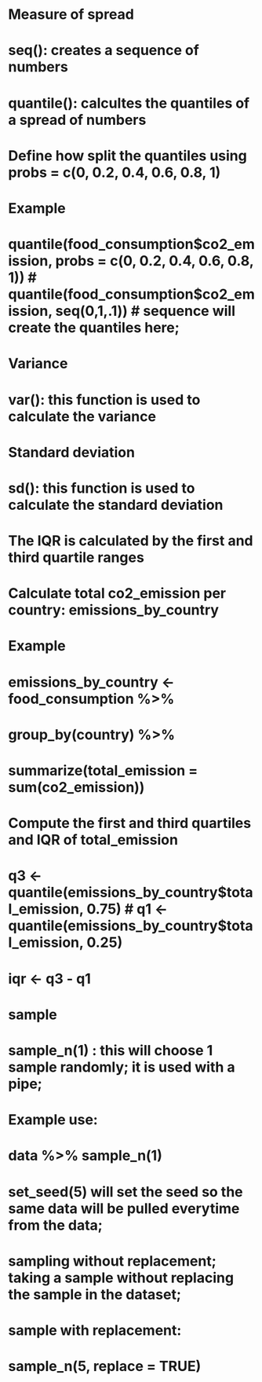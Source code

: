 # Measure of spread
# seq(): creates a sequence of numbers 

# quantile(): calcultes the quantiles of a spread of numbers
# Define how split the quantiles using probs = c(0, 0.2, 0.4, 0.6, 0.8, 1)
# Example
# quantile(food_consumption$co2_emission, probs = c(0, 0.2, 0.4, 0.6, 0.8, 1))
# quantile(food_consumption$co2_emission, seq(0,1,.1)) # sequence will create the quantiles here;

# Variance
# var(): this function is used to calculate the variance

# Standard deviation
# sd(): this function is used to calculate the standard deviation 

# The IQR is calculated by the first and third quartile ranges
# Calculate total co2_emission per country: emissions_by_country

# Example
# emissions_by_country <- food_consumption %>%
#  group_by(country) %>%
#  summarize(total_emission = sum(co2_emission))

# Compute the first and third quartiles and IQR of total_emission
# q3 <- quantile(emissions_by_country$total_emission, 0.75)
# q1 <- quantile(emissions_by_country$total_emission, 0.25)
# iqr <- q3 - q1

# sample
# sample_n(1) : this will choose 1 sample randomly; it is used with a pipe; 
# Example use:
# data %>% sample_n(1)

# set_seed(5) will set the seed so the same data will be pulled everytime from the data;
# sampling without replacement; taking a sample without replacing the sample in the dataset;

# sample with replacement:
# sample_n(5, replace = TRUE)